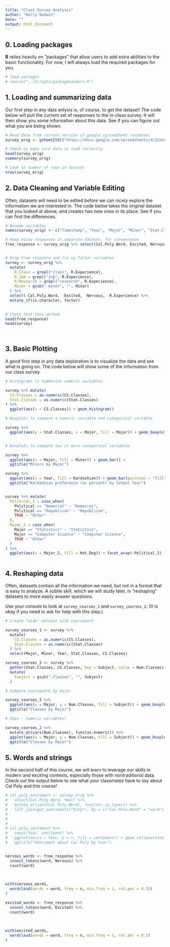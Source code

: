```yaml
---
title: "Class Survey Analysis"
author: "Kelly Bodwin"
date: ""
output: html_document
---
```


## 0.  Loading packages

**R** relies heavily on "packages" that allow users to add extra abilities to the basic functionality.  For now, I will always load the required packages for you.

```r

# load packages
# source("../Scripts/packageLoaders.R")

```

## 1. Loading and summarizing data

Our first step in any data anlysis is, of course, to get the dataset!  The code below will pull the current set of responses to the in-class survey.  It will then show you some information about this data.  See if you can figure out what you are being shown.

```r

# Read data from current version of google spreadsheet responses
survey_orig <- gsheet2tbl("https://docs.google.com/spreadsheets/d/1CehXk2VLh9KxCdPjbDT1Aq35ZEnPxjUNnPKVLkiaxZ8/edit?usp=sharing")

# Check to make sure data is read correctly
head(survey_orig)
summary(survey_orig)

# Look at number of rows in dataset
nrow(survey_orig)

```


## 2. Data Cleaning and Variable Editing

Often, datasets will need to be edited before we can nicely explore the information we are interested in.  The code below takes the original dataset that you looked at above, and creates two new ones in its place.  See if you can find the differences.

```r

# Rename variables
names(survey_orig) <- c("Timestamp", "Year", "Major", "Minor", "Stat.Classes", "CS.Classes", "R.Experience", "Git.Experience", "Political", "Hot.Dog", "Kardashian", "Cal.Poly.Word", "Excited", "Nervous")

# Keep essay responses in separate dataset, for convenience
free_response <- survey_orig %>% select(Cal.Poly.Word, Excited, Nervous)


# Drop free response and fix up factor variables
survey <- survey_orig %>% 
  mutate(
    R.Class = grepl("class", R.Experience),
    R.Job = grepl("job", R.Experience),
    R.Research = grepl("research", R.Experience),
    Minor = gsub(" minor", "", Minor)
  ) %>% 
  select(-Cal.Poly.Word, -Excited, -Nervous, -R.Experience) %>%
  mutate_if(is.character, factor)
 

# Check that this worked
head(free_response)
head(survey)
  
  
```


## 3.  Basic Plotting

A good first step in any data exploration is to visualize the data and see what is going on.  The code below will show some of the information from our class survey.

```r

# Histograms to summarize numeric variables

survey %>% mutate(
  CS.Classes = as.numeric(CS.Classes),
  Stat.Classes = as.numeric(Stat.Classes)
) %>%
  ggplot(aes(x = CS.Classes)) + geom_histogram()

# Boxplots to compare a numeric variable and categorical variable

survey %>%
  ggplot(aes(y = Stat.Classes, x = Major, fill = Major)) + geom_boxplot()


# Barplots to compare two or more categorical variables

survey %>% 
  ggplot(aes(x = Major, fill = Minor)) + geom_bar() +
  ggtitle("Minors by Major")

survey %>% 
  ggplot(aes(x = Year, fill = Kardashian)) + geom_bar(position = "fill") +
  ggtitle("Kardashian preference (as percent) by School Year")


survey %>% mutate(
  Political_2 = case_when(
    Political == "Democrat" ~ "Democrat",
    Political == "Republican" ~ "Republican",
    TRUE ~ "Other"
  ),
  Major_2 = case_when(
    Major == "Statistics" ~ "Statistics",
    Major == "Computer Science" ~ "Computer Science",
    TRUE ~ "Other"
  )
) %>%
  ggplot(aes(x = Major_2, fill = Hot.Dog)) + facet_wrap(~Political_2) + geom_bar(position = "fill") +ggtitle("Hot dog opinions by political party and major")



```


## 4. Reshaping data

Often, datasets contain all the information we need, but not in a format that is easy to analyze.  A subtle skill, which we will study later, is "reshaping" datasets to more easily answer questions.  

Use your console to look at `survey_courses_1` and `survey_courses_2`.  (It is okay if you need to ask for help with this step.)

```r

# Create "wide" dataset with coursework

survey_courses_1 <- survey %>% 
  mutate(
    CS.Classes = as.numeric(CS.Classes),
    Stat.Classes = as.numeric(Stat.Classes)
  ) %>%
  select(Major, Minor, Year, Stat.Classes, CS.Classes) 

survey_courses_2 <- survey %>%
  gather(Stat.Classes, CS.Classes, key = Subject, value = Num.Classes) %>%
  mutate(
    Subject = gsub(".Classes", "", Subject)
  )

# Compare coursework by major

survey_courses_2 %>%
  ggplot(aes(x = Major, y = Num.Classes, fill = Subject)) + geom_boxplot() +
  ggtitle("Classes by Major")

# Oops - numeric variables!

survey_courses_2 %>%
  mutate_at(vars(Num.Classes), funs(as.numeric)) %>%
  ggplot(aes(x = Major, y = Num.Classes, fill = Subject)) + geom_boxplot() +
  ggtitle("Classes by Major")


```

## 5. Words and strings

In the second half of this course, we will learn to leverage our skills in modern and exciting contexts, especially those with nontraditional data.  Check out the output below to see what your classmates have to say about Cal Poly and this course!

```r
# cal_poly_sentiment <- survey_orig %>% 
#   select(Cal.Poly.Word, Year) %>%
#   mutate_at(vars(Cal.Poly.Word), funs(str_to_lower)) %>%
#   left_join(get_sentiments("bing"), by = c("Cal.Poly.Word" = "word"))
# 
# 
# 
# cal_poly_sentiment %>% 
#   count(Year, sentiment) %>%
#   ggplot(aes(x = Year, y = n, fill = sentiment)) + geom_col(position = "fill") +
#   ggtitle("Sentiment about Cal Poly by Year")


nervous_words <- free_response %>%
  unnest_tokens(word, Nervous) %>%
  count(word) 
  
  

with(nervous_words,
  wordcloud(words = word, freq = n, min.freq = 1, rot.per = 0.35)
)

excited_words <- free_response %>%
  unnest_tokens(word, Excited) %>%
  count(word) 
  
  

with(excited_words,
  wordcloud(words = word, freq = n, min.freq = 1, rot.per = 0.3)
)


```